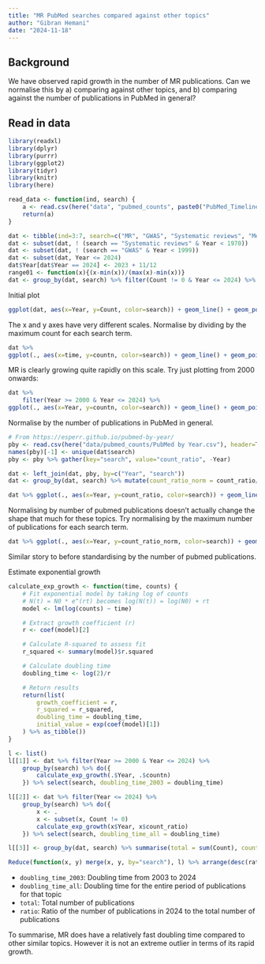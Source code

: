 ```yaml
---
title: "MR PubMed searches compared against other topics"
author: "Gibran Hemani"
date: "2024-11-18"
---
```


## Background

We have observed rapid growth in the number of MR publications. Can we normalise this by a) comparing against other topics, and b) comparing against the number of publications in PubMed in general?


## Read in data

```r
library(readxl)
library(dplyr)
library(purrr)
library(ggplot2)
library(tidyr)
library(knitr)
library(here)

read_data <- function(ind, search) {
    a <- read.csv(here("data", "pubmed_counts", paste0("PubMed_Timeline_results_by_Year-", ind, ".csv")), skip=1, header=TRUE) %>% mutate(search = search)
    return(a)
}

dat <- tibble(ind=3:7, search=c("MR", "GWAS", "Systematic reviews", "Meta-analysis", "Mediation analysis")) %>% pmap(., read_data) %>% bind_rows() %>% as_tibble()
dat <- subset(dat, ! (search == "Systematic reviews" & Year < 1970))
dat <- subset(dat, ! (search == "GWAS" & Year < 1999))
dat <- subset(dat, Year <= 2024)
dat$Year[dat$Year == 2024] <- 2023 + 11/12
range01 <- function(x){(x-min(x))/(max(x)-min(x))}
dat <- group_by(dat, search) %>% filter(Count != 0 & Year <= 2024) %>% mutate(countn = Count / max(Count), time = range01(Year)) %>% ungroup()

```

Initial plot

```r
ggplot(dat, aes(x=Year, y=Count, color=search)) + geom_line() + geom_point() + facet_wrap(~search, scale="free")
```

The x and y axes have very different scales. Normalise by dividing by the maximum count for each search term.

```r
dat %>%
ggplot(., aes(x=time, y=countn, color=search)) + geom_line() + geom_point() + scale_colour_brewer(type="qual") + labs(x="Total time", y="Count (normalised)")
```

MR is clearly growing quite rapidly on this scale. Try just plotting from 2000 onwards:

```r
dat %>%
    filter(Year >= 2000 & Year <= 2024) %>%
ggplot(., aes(x=Year, y=countn, color=search)) + geom_line() + geom_point() + scale_colour_brewer(type="qual")
```

Normalise by the number of publications in PubMed in general.

```r
# From https://esperr.github.io/pubmed-by-year/
pby <- read.csv(here("data/pubmed_counts/PubMed by Year.csv"), header=TRUE) %>% as_tibble()
names(pby)[-1] <- unique(dat$search)
pby <- pby %>% gather(key="search", value="count_ratio", -Year) 

dat <- left_join(dat, pby, by=c("Year", "search"))
dat <- group_by(dat, search) %>% mutate(count_ratio_norm = count_ratio/max(count_ratio)) %>% ungroup()

dat %>% ggplot(., aes(x=Year, y=count_ratio, color=search)) + geom_line() + geom_point() + scale_colour_brewer(type="qual")
```

Normalising by number of pubmed publications doesn't actually change the shape that much for these topics. Try normalising by the maximum number of publications for each search term.

```r
dat %>% ggplot(., aes(x=Year, y=count_ratio_norm, color=search)) + geom_line() + geom_point() + scale_colour_brewer(type="qual")
```

Similar story to before standardising by the number of pubmed publications.

Estimate exponential growth


```r
calculate_exp_growth <- function(time, counts) {
    # Fit exponential model by taking log of counts
    # N(t) = N0 * e^(rt) becomes log(N(t)) = log(N0) + rt
    model <- lm(log(counts) ~ time)

    # Extract growth coefficient (r)
    r <- coef(model)[2]

    # Calculate R-squared to assess fit
    r_squared <- summary(model)$r.squared

    # Calculate doubling time
    doubling_time <- log(2)/r

    # Return results
    return(list(
        growth_coefficient = r,
        r_squared = r_squared,
        doubling_time = doubling_time,
        initial_value = exp(coef(model)[1])
    ) %>% as_tibble())
}

l <- list()
l[[1]] <- dat %>% filter(Year >= 2000 & Year <= 2024) %>%
    group_by(search) %>% do({
        calculate_exp_growth(.$Year, .$countn)
    }) %>% select(search, doubling_time_2003 = doubling_time)

l[[2]] <- dat %>% filter(Year <= 2024) %>%
    group_by(search) %>% do({
        x <- .
        x <- subset(x, Count != 0)
        calculate_exp_growth(x$Year, x$count_ratio)
    }) %>% select(search, doubling_time_all = doubling_time)

l[[3]] <- group_by(dat, search) %>% summarise(total = sum(Count), count_2024 = max(Count), ratio = count_2024 / total)

Reduce(function(x, y) merge(x, y, by="search"), l) %>% arrange(desc(ratio)) %>% knitr::kable()
```

- `doubling_time_2003`: Doubling time from 2003 to 2024
- `doubling_time_all`: Doubling time for the entire period of publications for that topic
- `total`: Total number of publications
- `ratio`: Ratio of the number of publications in 2024 to the total number of publications

To summarise, MR does have a relatively fast doubling time compared to other similar topics. However it is not an extreme outlier in terms of its rapid growth.
